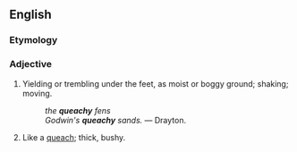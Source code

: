 ==English==

===Etymology===
{{suffix|queach|y}}

===Adjective===
{{en-adj}}

# Yielding or trembling under the feet, as moist or boggy ground; shaking; moving.
#:''the '''queachy''' fens''
#:''Godwin's '''queachy''' sands.'' &mdash; Drayton.
# {{obsolete}} Like a [[queach]]; thick, bushy.<!--according to old Webster 1913, referring to even earlier Cockeram dictionary-->